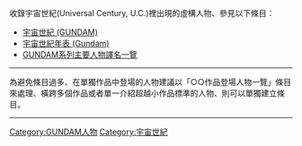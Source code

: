 {{Catnav|頁面分類|人物|虛構角色|GUNDAM人物}}
{{Catnav|頁面分類|...|日本電視動畫|GUNDAM|GUNDAM人物}}

收錄宇宙世紀(Universal Century, U.C.)裡出現的虛構人物、參見以下條目：
* [[宇宙世紀_(GUNDAM)|宇宙世紀 (GUNDAM)]]
* [[宇宙世紀年表_(Gundam)|宇宙世紀年表 (Gundam)]]
* [[GUNDAM系列主要人物譯名一覽|GUNDAM系列主要人物譯名一覽]]
----

為避免條目過多、在單獨作品中登場的人物建議以「○○作品登場人物一覽」條目來處理、橫跨多個作品或者單一介紹超越小作品標準的人物、則可以單獨建立條目。
----

[[Category:GUNDAM人物|Category:GUNDAM人物]]
[[Category:宇宙世紀|Category:宇宙世紀]]